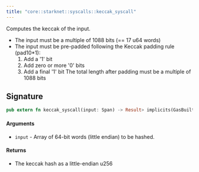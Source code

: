 ```yaml
---
title: "core::starknet::syscalls::keccak_syscall"
---
```


Computes the keccak of the input.
- The input must be a multiple of 1088 bits (== 17 u64 words)
- The input must be pre-padded following the Keccak padding rule (pad10*1):
    1. Add a '1' bit
    2. Add zero or more '0' bits
    3. Add a final '1' bit
The total length after padding must be a multiple of 1088 bits

## Signature

```rust
pub extern fn keccak_syscall(input: Span) -> Result> implicits(GasBuiltin, System) nopanic;
```




#### Arguments

- `input` - Array of 64-bit words (little endian) to be hashed.
#### Returns

- The keccak hash as a little-endian u256

